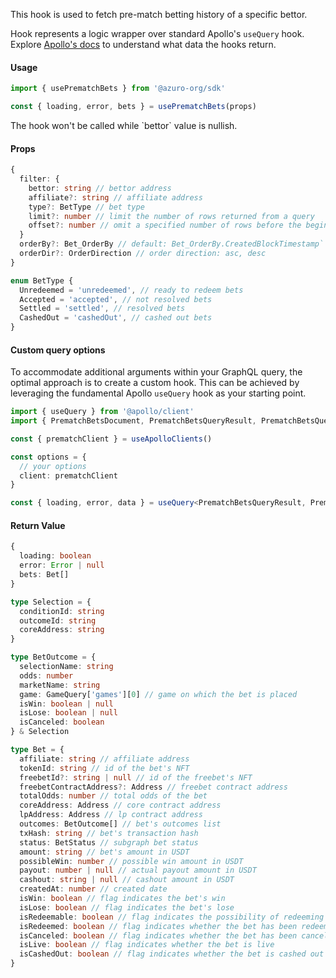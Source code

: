 
This hook is used to fetch pre-match betting history of a specific bettor.

Hook represents a logic wrapper over standard Apollo's `useQuery` hook. Explore [Apollo's docs](https://www.apollographql.com/docs/react/api/react/hooks#usequery) to understand what data the hooks return.

#### Usage

```ts
import { usePrematchBets } from '@azuro-org/sdk'

const { loading, error, bets } = usePrematchBets(props)
```

<Callout type="warning">
  The hook won't be called while `bettor` value is nullish.
</Callout>

#### Props

```ts
{
  filter: {
    bettor: string // bettor address
    affiliate?: string // affiliate address
    type?: BetType // bet type
    limit?: number // limit the number of rows returned from a query
    offset?: number // omit a specified number of rows before the beginning of the result set
  }
  orderBy?: Bet_OrderBy // default: Bet_OrderBy.CreatedBlockTimestamp` - orders rows by passed rule
  orderDir?: OrderDirection // order direction: asc, desc
}
```

```ts
enum BetType {
  Unredeemed = 'unredeemed', // ready to redeem bets
  Accepted = 'accepted', // not resolved bets
  Settled = 'settled', // resolved bets
  CashedOut = 'cashedOut', // cashed out bets
}
```

#### Custom query options

To accommodate additional arguments within your GraphQL query, the optimal approach is to create a custom hook. This can be achieved by leveraging the fundamental Apollo `useQuery` hook as your starting point.

```ts
import { useQuery } from '@apollo/client'
import { PrematchBetsDocument, PrematchBetsQueryResult, PrematchBetsQueryVariables, useApolloClients } from '@azuro-org/sdk'

const { prematchClient } = useApolloClients()

const options = {
  // your options
  client: prematchClient
}

const { loading, error, data } = useQuery<PrematchBetsQueryResult, PrematchBetsQueryVariables>(PrematchBetsDocument, options)
```

#### Return Value

```ts
{
  loading: boolean
  error: Error | null
  bets: Bet[]
}
```

```ts
type Selection = {
  conditionId: string
  outcomeId: string
  coreAddress: string
}

type BetOutcome = {
  selectionName: string
  odds: number
  marketName: string
  game: GameQuery['games'][0] // game on which the bet is placed
  isWin: boolean | null
  isLose: boolean | null
  isCanceled: boolean
} & Selection

type Bet = {
  affiliate: string // affiliate address
  tokenId: string // id of the bet's NFT
  freebetId?: string | null // id of the freebet's NFT
  freebetContractAddress?: Address // freebet contract address
  totalOdds: number // total odds of the bet
  coreAddress: Address // core contract address
  lpAddress: Address // lp contract address
  outcomes: BetOutcome[] // bet's outcomes list
  txHash: string // bet's transaction hash
  status: BetStatus // subgraph bet status
  amount: string // bet's amount in USDT
  possibleWin: number // possible win amount in USDT
  payout: number | null // actual payout amount in USDT
  cashout: string | null // cashout amount in USDT
  createdAt: number // created date
  isWin: boolean // flag indicates the bet's win
  isLose: boolean // flag indicates the bet's lose
  isRedeemable: boolean // flag indicates the possibility of redeeming the bet
  isRedeemed: boolean // flag indicates whether the bet has been redeemed
  isCanceled: boolean // flag indicates whether the bet has been canceled
  isLive: boolean // flag indicates whether the bet is live
  isCashedOut: boolean // flag indicates whether the bet is cashed out
}
```

